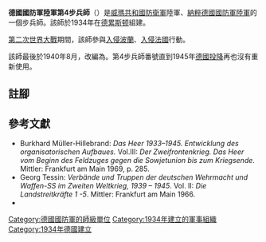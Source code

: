 {{infobox military unit
|unit_name=德國國防軍陸軍第4步兵師
|image= 4th Infanterie Division and 14nd Panzer Division logo.svg
|caption=
|dates=1934年10月1日至1940年8月15日
|country={{flag|Nazi Germany}}
|branch=[[納粹德國陸軍|陸軍]]
|type=[[步兵|步兵]]
|role=
|size=[[师_(军队)|師]]
}}

'''德國國防軍陸軍第4步兵師'''（{{lang-de|'''4. Infanterie-Division'''}}）是[[威瑪共和國|威瑪共和國]][[國家防衛軍|防衛軍]]陸軍、[[納粹德國|納粹德國]][[德國國防軍|國防軍]][[納粹德國陸軍|陸軍]]的一個步兵師。該師於1934年在[[德累斯顿|德累斯顿]]組建{{cfn|Mitcham|y=2007}}。

[[第二次世界大戰|第二次世界大戰]]期間，該師參與[[波蘭戰役|入侵波蘭]]、[[法國戰役|入侵法國]]行動。

該師最後於1940年8月，改編為{{link-en|德國國防軍陸軍第14裝甲師|14th Panzer Division (Wehrmacht)|第14裝甲師}}。第4步兵師番號直到1945年[[第二次世界大戰歐洲戰場的結束|德國投降]]再也沒有重新使用。

== 註腳 ==
{{reflist}}

== 參考文獻 ==
* Burkhard Müller-Hillebrand: ''Das Heer 1933–1945. Entwicklung des organisatorischen Aufbaues.''  Vol.III: ''Der Zweifrontenkrieg. Das Heer vom Beginn des Feldzuges gegen die Sowjetunion bis zum Kriegsende''. Mittler: Frankfurt am Main 1969, p. 285.
* Georg Tessin: ''Verbände und Truppen der  deutschen Wehrmacht und Waffen-SS im Zweiten Weltkrieg, 1939 – 1945''. Vol. II: ''Die Landstreitkräfte 1 -5''.  Mittler: Frankfurt am Main 1966.
* {{Cite book|last=Mitcham |first=Samuel W., Jr.|author-link=Samuel W. Mitcham|title=German Order of Battle, Volume One: 1st – 290th Infantry Divisions in WWII|year=2007|publisher=Stackpole Books|location=PA; United States of America|isbn=978-0-8117-3416-5|ref={{sfnRef|Mitcham|y=2007}}}}

{{mil-stub}}
{{德國國防軍陸軍的步兵師}}
[[Category:德國國防軍的師級單位|Category:德國國防軍的師級單位]]
[[Category:1934年建立的軍事組織|Category:1934年建立的軍事組織]]
[[Category:1934年德國建立|Category:1934年德國建立]]